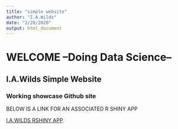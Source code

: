 ```yaml
---
title: "simple website"
author: "I.A.Wilds"
date: "2/20/2020"
output: html_document
---
```


# WELCOME --Doing Data Science--



## I.A.Wilds Simple Website
### Working showcase Github site


BELOW IS A LINK FOR AN ASSOCIATED R SHINY APP


<a href="https://wilds.shinyapps.io/wilds_shiny/">I.A.WILDS RSHINY APP</a>